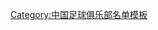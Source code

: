 {{Football squad with groups
|name=1997年甲A分类名单天津
|bgcolor=#FFFFFF
|bordercolor=#808080
|textcolor=#002080
|title=[[天津泰达足球俱乐部|<span style="color:#002080">天津立飞三星</span>]] — [[1997年中国足球甲A联赛|<span style="color:#002080">1997年</span>]][[中国足球甲A联赛|<span style="color:#002080">甲A联赛</span>]]第十一名
|group1=全年参赛球员
|list1=<div>
{{Football squad2 player|no=1|name=[[施连志]]}}
{{Football squad2 player|no=2|name=[[贾骥]]}}
{{Football squad2 player|no=3|name=[[石勇 (足球运动员)|石勇]]}}
{{Football squad2 player|no=4|name=[[高飞 (足球运动员)|高飞]]<small>([[队长 (足球)|c]])</small>}}
{{Football squad2 player|no=5|name=[[邵庚]]}}
{{Football squad2 player|no=6|name={{flagicon|Brazil}} [[卡洛斯·罗贝托|卡洛斯]]}}
{{Football squad2 player|no=7|name={{flagicon|Brazil}} [[罗纳德·席尔瓦|席尔瓦]]}}
{{Football squad2 player|no=8|name=[[王俊 (足球运动员)|王俊]]}}
{{Football squad2 player|no=9|name=[[赵斌]]}}
{{Football squad2 player|no=10|name=[[迟嵘亮]]}}
{{Football squad2 player|no=11|name=[[裴锦]]}}
{{Football squad2 player|no=12|name=[[魏东 (足球运动员)|魏东]]}}
{{Football squad2 player|no=13|name=[[刘晨]]}}
{{Football squad2 player|no=14|name=[[马云岭]]}}
{{Football squad2 player|no=15|name=[[孙建军]]}}
{{Football squad2 player|no=16|name=[[侯桐]]}}
{{Football squad2 player|no=17|name=[[高玉勇]]}}
{{Football squad2 player|no=18|name={{flagicon|Brazil}} [[奥斯瓦尔多·科辛斯基|奥斯瓦尔多]]}}
{{Football squad2 player|no=19|name=[[刘毅 (足球运动员)|刘毅]]}}
{{Football squad2 player|no=20|name=[[于根伟]]}}
{{Football squad2 player|no=21|name=[[霍建霆]]}}
{{Football squad2 player|no=22|name=[[张凤梧]]}}
{{Football squad2 player|no=23|name=[[贾斌]]}}
{{Football squad2 player|no=24|name=[[王毅 (足球运动员)|王毅]]}}
{{Football squad2 player|no=25|name={{flagicon|Spain}} [[何塞·马林·曼纽埃尔|何塞]]}}
{{Football squad2 player|no=26|name=[[陈立诚]]}}
{{Football squad2 player|no=27|name=[[金鑫]]}}
{{Football squad2 player|no=28|name=[[苏鹏]]}}
</div>
|group2=夏季转入球员
|list2=<div>
{{Football squad2 player|no=7|name={{flagicon|Paraguay}} [[哈维尔·埃斯皮诺拉|埃斯皮诺拉]]}}
{{Football squad2 player|no=25|name={{flagicon|Spain}} [[何塞·马林·曼纽埃尔|何塞]]}}
</div>
|group3=夏季转出球员
|list3=<div>
{{Football squad2 player|no=6|name={{flagicon|Brazil}} [[卡洛斯·罗贝托|卡洛斯]]}}
{{Football squad2 player|no=7|name={{flagicon|Brazil}} [[罗纳德·席尔瓦|席尔瓦]]}}
</div>
|group4=主教练
|list4=[[左树声]]<small>（至第 5 轮）</small>；[[陈金刚]]
}}
<noinclude>
{{DEFAULTSORT:Tianjin SanXing F.C. Squad 1997}}
[[Category:中国足球俱乐部名单模板]]
</noinclude>